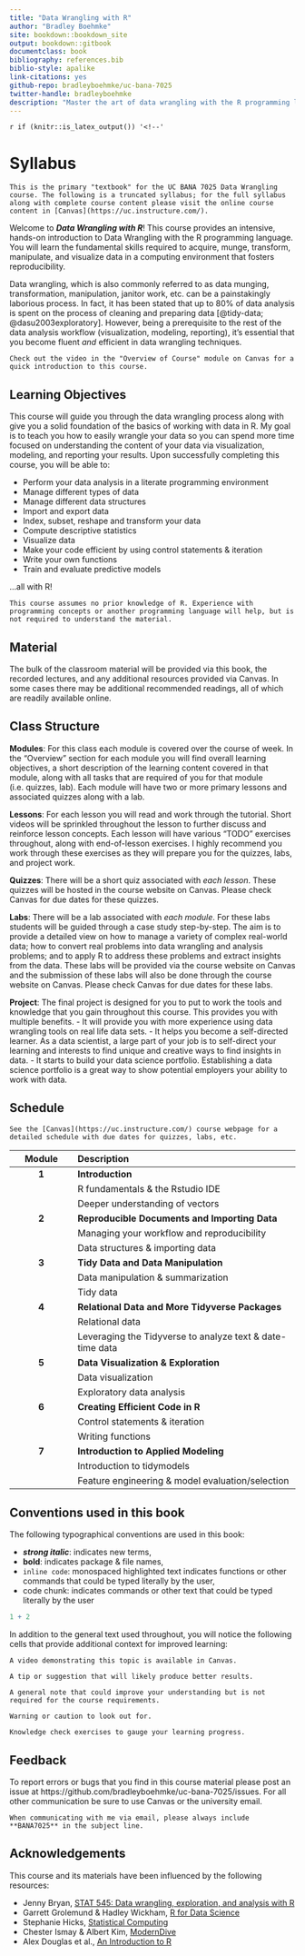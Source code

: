```yaml
--- 
title: "Data Wrangling with R"
author: "Bradley Boehmke"
site: bookdown::bookdown_site
output: bookdown::gitbook
documentclass: book
bibliography: references.bib
biblio-style: apalike
link-citations: yes
github-repo: bradleyboehmke/uc-bana-7025
twitter-handle: bradleyboehmke
description: "Master the art of data wrangling with the R programming language."
---
```


`r if (knitr::is_latex_output()) '<!--'` 

# Syllabus {-}

```block
This is the primary "textbook" for the UC BANA 7025 Data Wrangling course. The following is a truncated syllabus; for the full syllabus along with complete course content please visit the online course content in [Canvas](https://uc.instructure.com/). 
```

Welcome to ___Data Wrangling with R___! This course provides an intensive, hands-on introduction to Data Wrangling with the R programming language. You will learn the fundamental skills required to acquire, munge, transform, manipulate, and visualize data in a computing environment that fosters reproducibility.

Data wrangling, which is also commonly referred to as data munging, transformation, manipulation, janitor work, etc. can be a painstakingly laborious process. In fact, it has been stated that up to 80% of data analysis is spent on the process of cleaning and preparing data [@tidy-data; @dasu2003exploratory]. However, being a prerequisite to the rest of the data analysis workflow (visualization, modeling, reporting), it's essential that you become fluent *and* efficient in data wrangling techniques.

```block
Check out the video in the "Overview of Course" module on Canvas for a quick introduction to this course.
```


## Learning Objectives {-}

This course will guide you through the data wrangling process along with give you a solid foundation of the basics of working with data in R. My goal is to teach you how to easily wrangle your data so you can spend more time focused on understanding the content of your data via visualization, modeling, and reporting your results. Upon successfully completing this course, you will be able to:

* Perform your data analysis in a literate programming environment
* Manage different types of data
* Manage different data structures
* Import and export data
* Index, subset, reshape and transform your data
* Compute descriptive statistics
* Visualize data
* Make your code efficient by using control statements & iteration
* Write your own functions
* Train and evaluate predictive models

...all with R!

```block
This course assumes no prior knowledge of R. Experience with programming concepts or another programming language will help, but is not required to understand the material. 
```

## Material {-}

The bulk of the classroom material will be provided via this book, the recorded lectures, and any additional resources provided via Canvas. In some cases there may be additional recommended readings, all of which are readily available online.

## Class Structure {-}

__Modules__: For this class each module is covered over the course of week. In the "Overview" section for each module you will find overall learning objectives, a short description of the learning content covered in that module, along with all tasks that are required of you for that module (i.e. quizzes, lab). Each module will have two or more primary lessons and associated quizzes along with a lab.

__Lessons__: For each lesson you will read and work through the tutorial. Short videos will be sprinkled throughout the lesson to further discuss and reinforce lesson concepts. Each lesson will have various "TODO" exercises throughout, along with end-of-lesson exercises. I highly recommend you work through these exercises as they will prepare you for the quizzes, labs, and project work.

__Quizzes__: There will be a short quiz associated with _each lesson_. These quizzes will be hosted in the course website on Canvas. Please check Canvas for due dates for these quizzes.

__Labs__: There will be a lab associated with _each module_. For these labs students will be guided through a case study step-by-step. The aim is to provide a detailed view on how to manage a variety of complex real-world data; how to convert real problems into data wrangling and analysis problems; and to apply R to address these problems and extract insights from the data. These labs will be provided via the course website on Canvas and the submission of these labs will also be done through the course website on Canvas. Please check Canvas for due dates for these labs.

__Project__: The final project is designed for you to put to work the tools and knowledge that you gain throughout this course. This provides you with multiple benefits. 
- It will provide you with more experience using data wrangling tools on real life data sets.
- It helps you become a self-directed learner. As a data scientist, a large part of your job is to self-direct your learning and interests to find unique and creative ways to find insights in data.
- It starts to build your data science portfolio. Establishing a data science portfolio is a great way to show potential employers your ability to work with data.


## Schedule {-}

```block
See the [Canvas](https://uc.instructure.com/) course webpage for a detailed schedule with due dates for quizzes, labs, etc.
```

| Module        | Description                                         |
|:-------------:|:----------------------------------------------------|
| **1**         | **Introduction**                                    |
|               | R fundamentals & the Rstudio IDE                    |
|               | Deeper understanding of vectors                     |
| **2**         | **Reproducible Documents and Importing Data**       |
|               | Managing your workflow and reproducibility          |
|               | Data structures & importing data                    |
| **3**         | **Tidy Data and Data Manipulation**                 |
|               | Data manipulation & summarization                   |
|               | Tidy data                                           |
| **4**         | **Relational Data and More Tidyverse Packages**     |
|               | Relational data                                     |
|               | Leveraging the Tidyverse to analyze text & date-time data   |
| **5**         | **Data Visualization & Exploration**                |
|               | Data visualization                                  |
|               | Exploratory data analysis                           |
| **6**         | **Creating Efficient Code in R**                    |
|               | Control statements & iteration                      |
|               | Writing functions                                   |
| **7**         | **Introduction to Applied Modeling**                |
|               | Introduction to tidymodels                          |
|               | Feature engineering & model evaluation/selection    |

## Conventions used in this book {-}

The following typographical conventions are used in this book:

* ___strong italic___: indicates new terms,
* __bold__: indicates package & file names,
* `inline code`: monospaced highlighted text indicates functions or other commands that could be typed literally by the user,
* code chunk: indicates commands or other text that could be typed literally by the user

```r
1 + 2
```

In addition to the general text used throughout, you will notice the following cells that provide additional context for improved learning:

```block
A video demonstrating this topic is available in Canvas.
```

```block
A tip or suggestion that will likely produce better results.
```

```block
A general note that could improve your understanding but is not required for the course requirements.
```

```block
Warning or caution to look out for.
```

```block
Knowledge check exercises to gauge your learning progress.
```

## Feedback {-}

To report errors or bugs that you find in this course material please post an issue at https://github.com/bradleyboehmke/uc-bana-7025/issues. For all other communication be sure to use Canvas or the university email. 

```block
When communicating with me via email, please always include **BANA7025** in the subject line.
```

## Acknowledgements {-}

This course and its materials have been influenced by the following resources:

- Jenny Bryan, [STAT 545: Data wrangling, exploration, and analysis with R](http://stat545.com/)
- Garrett Grolemund & Hadley Wickham, [R for Data Science](http://r4ds.had.co.nz/index.html)
- Stephanie Hicks, [Statistical Computing](https://www.stephaniehicks.com/jhustatcomputing2021/)
- Chester Ismay & Albert Kim, [ModernDive](https://moderndive.netlify.app/index.html)
- Alex Douglas et al., [An Introduction to R](https://intro2r.com/)
